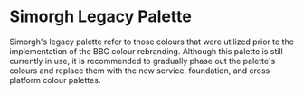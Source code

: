 
<Meta title="Docs/UX/Colours/Legacy" />

# Simorgh Legacy Palette

Simorgh's legacy palette refer to those colours that were utilized prior to the implementation of the BBC colour rebranding. Although this palette is still currently in use, it is recommended to gradually phase out the palette's colours and replace them with the new service, foundation, and cross-platform colour palettes.

<ThemeProvider service="news">
  <ColorList Colors={LEGACY} />
</ThemeProvider>
